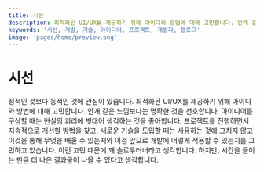 ```yaml
---
title: 시선
description: 최적화된 UI/UX를 제공하기 위해 아이디와 방법에 대해 고민합니다. 안개 같은 느낌보다는 명확한 것을 선호합니다. 아이디어를 구상할 때는 현실의 괴리에 빗대어 생각하는 것을 좋아합니다. 이런 고민 때문에 꽤 슬로우러너라고 생각합니다. 하지만, 시간을 들이는 만큼 더 나은 결과물이 나올 수 있다고 생각합니다.
keywords: '시선, 개발, 기술, 아이디어, 프로젝트, 개발자, 블로그'
image: 'pages/home/preview.png'
---
```


# 시선

정적인 것보다 동적인 것에 관심이 있습니다. 최적화된 UI/UX를 제공하기 위해 아이디와
방법에 대해 고민합니다. 안개 같은 느낌보다는 명확한 것을 선호합니다.
아이디어를 구상할 때는 현실의 괴리에 빗대어 생각하는 것을 좋아합니다.
프로젝트를 진행하면서 지속적으로 개선할 방법을 찾고, 새로운 기술을 도입할 때는 사용하는 것에 그치지 않고
이것을 통해 무엇을 배울 수 있는지와 이걸 앞으로 개발에 어떻게 적용할 수 있는지를
고민하고 있습니다. 이런 고민 때문에 꽤 슬로우러너라고 생각합니다.
하지만, 시간을 들이는 만큼 더 나은 결과물이 나올 수 있다고 생각합니다.

